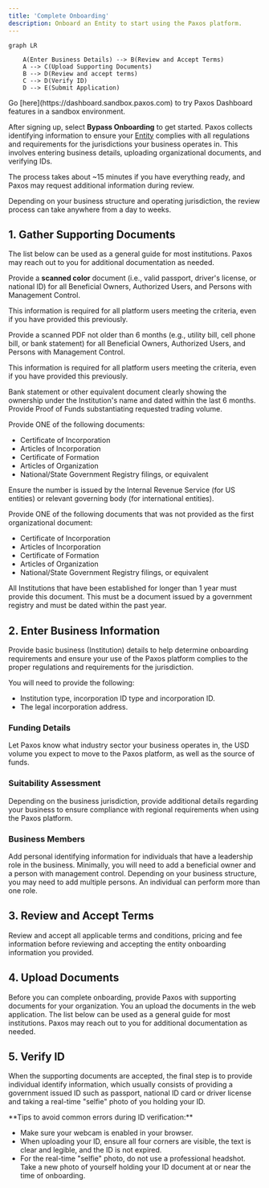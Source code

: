 ```yaml
---
title: 'Complete Onboarding'
description: Onboard an Entity to start using the Paxos platform.
---
```


```mermaid
graph LR

    A(Enter Business Details) --> B(Review and Accept Terms)
    A --> C(Upload Supporting Documents)
    B --> D(Review and accept terms)
    C --> D(Verify ID)
    D --> E(Submit Application)

```

<Tip title="Explore Dashboard Sandbox">
Go [here](https://dashboard.sandbox.paxos.com) to try Paxos Dashboard features in a sandbox environment. 

After signing up, select **Bypass Onboarding** to get started.
</Tip>
Paxos collects identifying information to ensure your [Entity](/guides/dashboard/organization#organization) complies with all regulations and requirements for the jurisdictions your business operates in. This involves entering business details, uploading organizational documents, and verifying IDs. 

The process takes about ~15 minutes if you have everything ready, and Paxos may request additional information during review. 

<Note>
Depending on your business structure and operating jurisdiction, the review process can take anywhere from a day to weeks.
</Note>

## 1. Gather Supporting Documents

The list below can be used as a general guide for most institutions. Paxos may reach out to you for additional documentation as needed.

<AccordionGroup>

<Accordion title="Valid ID" id="valid-id">

Provide a **scanned color** document (i.e., valid passport, driver's license, or national ID) for all Beneficial Owners, Authorized Users, and Persons with Management Control.

This information is required for all platform users meeting the criteria, even if you have provided this previously.

</Accordion>

<Accordion title="Proof of Residential Address" id="proof-residential-address">

Provide a scanned PDF not older than 6 months (e.g., utility bill, cell phone bill, or bank statement) for all Beneficial Owners, Authorized Users, and Persons with Management Control.

This information is required for all platform users meeting the criteria, even if you have provided this previously.

</Accordion>

<Accordion title="Proof of Funds" id="proof-funds">

Bank statement or other equivalent document clearly showing the ownership under the Institution's name and dated within the last 6 months. Provide Proof of Funds substantiating requested trading volume.

</Accordion>

<Accordion title="Organizational Documents" id="organizational-documents">

Provide ONE of the following documents:

- Certificate of Incorporation
- Articles of Incorporation
- Certificate of Formation
- Articles of Organization
- National/State Government Registry filings, or equivalent

</Accordion>

<Accordion title="Evidence of Tax Identification Number / Registration Number" id="tax-identification">

Ensure the number is issued by the Internal Revenue Service (for US entities) or relevant governing body (for international entities).

</Accordion>

<Accordion title="Second Organizational Document" id="second-organizational-document">

Provide ONE of the following documents that was not provided as the first organizational document: 

- Certificate of Incorporation
- Articles of Incorporation
- Certificate of Formation
- Articles of Organization
- National/State Government Registry filings, or equivalent

</Accordion>

<Accordion title="Certificate of Good Standing or Equivalent" id="certificate-good-standing">

All Institutions that have been established for longer than 1 year must provide this document. This must be a document issued by a government registry and must be dated within the past year.

</Accordion>

</AccordionGroup>


## 2. Enter Business Information

Provide basic business (Institution) details to help determine onboarding requirements and ensure your use of the Paxos platform complies to the proper regulations and requirements for the jurisdiction.

You will need to provide the following:

- Institution type, incorporation ID type and incorporation ID.
- The legal incorporation address.

### Funding Details

Let Paxos know what industry sector your business operates in, the USD volume you expect to move to the Paxos platform, as well as the source of funds.

### Suitability Assessment

Depending on the business jurisdiction, provide additional details regarding your business to ensure compliance with regional requirements when using the Paxos platform.

### Business Members

Add personal identifying information for individuals that have a leadership role in the business.
Minimally, you will need to add a beneficial owner and a person with management control.
Depending on your business structure, you may need to add multiple persons.
An individual can perform more than one role.

## 3. Review and Accept Terms

Review and accept all applicable terms and conditions, pricing and fee information before reviewing and accepting the entity onboarding information you provided.

## 4. Upload Documents

Before you can complete onboarding, provide Paxos with supporting documents for your organization.
You an upload the documents in the web application.
The list below can be used as a general guide for most institutions.
Paxos may reach out to you for additional documentation as needed.

## 5. Verify ID 

When the supporting documents are accepted, the final step is to provide individual identify information, which usually consists of providing a government issued ID such as passport, national ID card or driver license and taking a real-time "selfie" photo of you holding your ID.

<Tip>
**Tips to avoid common errors during ID verification:**

- Make sure your webcam is enabled in your browser.
- When uploading your ID, ensure all four corners are visible, the text is clear and legible, and the ID is not expired.
- For the real-time "selfie" photo, do not use a professional headshot. Take a new photo of yourself holding your ID document at or near the time of onboarding.
</Tip>